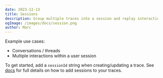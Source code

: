 ```yaml
---
date: 2023-12-13
title: Sessions
description: Group multiple traces into a session and replay interactions between users and your LLM based application.
ogImage: /images/docs/session.png
author: Marc
---
```



<ChangelogHeader />

Example use cases:

- Conversations / threads
- Multiple interactions within a user session

To get started, add a `sessionId` string when creating/updating a trace. See [docs](/docs/tracing/sessions) for full details on how to add sessions to your traces.
